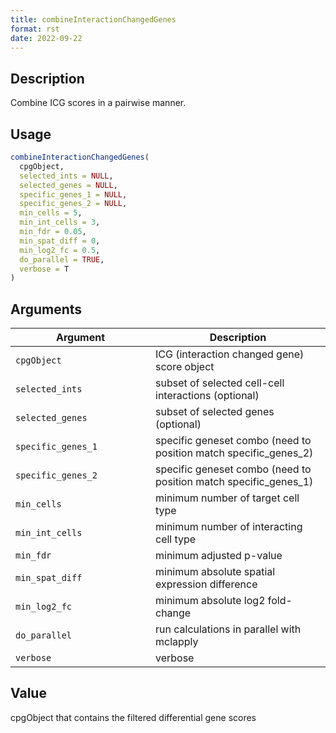 ```yaml
--- 
title: combineInteractionChangedGenes 
format: rst 
date: 2022-09-22 
--- 
```


## Description

Combine ICG scores in a pairwise manner.


## Usage

```r
combineInteractionChangedGenes(
  cpgObject,
  selected_ints = NULL,
  selected_genes = NULL,
  specific_genes_1 = NULL,
  specific_genes_2 = NULL,
  min_cells = 5,
  min_int_cells = 3,
  min_fdr = 0.05,
  min_spat_diff = 0,
  min_log2_fc = 0.5,
  do_parallel = TRUE,
  verbose = T
)
```


## Arguments

Argument      |Description
------------- |----------------
`cpgObject`     |     ICG (interaction changed gene) score object
`selected_ints`     |     subset of selected cell-cell interactions (optional)
`selected_genes`     |     subset of selected genes (optional)
`specific_genes_1`     |     specific geneset combo (need to position match specific_genes_2)
`specific_genes_2`     |     specific geneset combo (need to position match specific_genes_1)
`min_cells`     |     minimum number of target cell type
`min_int_cells`     |     minimum number of interacting cell type
`min_fdr`     |     minimum adjusted p-value
`min_spat_diff`     |     minimum absolute spatial expression difference
`min_log2_fc`     |     minimum absolute log2 fold-change
`do_parallel`     |     run calculations in parallel with mclapply
`verbose`     |     verbose


## Value

cpgObject that contains the filtered differential gene scores



